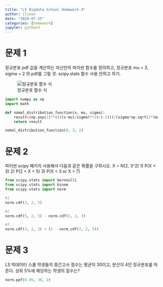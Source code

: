 ```yaml
---
title: "LS Bigdata School Homework 4"
author: iljoon
date: "2024-07-25"
categories: [homework]
jupyter: python3
---
```


# 문제 1
정규분포 pdf 값을 계산하는 자신만의 파이썬 함수를 정의하고, 정규분포 mu = 3, sigma = 2 의 pdf를 그릴 것.
scipy.stats 함수 사용 안하고 하기.

![정규분포 함수 식](././img/정규분포 식.png)
```python
import numpy as np
import math
```


```python
def nomal_distribution_function(x, mu, sigma):
    result=(np.exp(1)**((((x-mu)/sigma)**2)/(-2)))/(sigma*np.sqrt(2*(math.pi)))
    return result
```
```python
nomal_distribution_function(0, 3, 2)
```

# 문제 2
파이썬 scipy 패키지 사용해서 다음과 같은 확률을 구하시오.
X ~ N(2, 3^2)
1) P(X < 3)
2) P(2 < X < 5)
3) P(X < 3 or X > 7)

```python
from scipy.stats import bernoulli
from scipy.stats import binom
from scipy.stats import norm
```

```python
#1
norm.cdf(3, 2, 3)
```
```python
#2
norm.cdf(5, 2, 3) - norm.cdf(2, 2, 3)
```
```python
#3
norm.cdf(3, 2, 3) + (1 - norm.cdf(7, 2, 3))
```

# 문제 3
LS 빅데이터 스쿨 학생들의 중간고사 점수는 평균이 30이고, 분산이 4인 정규분포를 따른다.
상위 5%에 해당하는 학생의 점수는?
```python
norm.ppf(0.95, 30, 2)
```